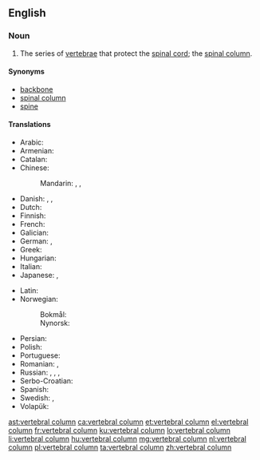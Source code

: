 ==English==

===Noun===
{{wikipedia}}
{{en-noun|head=[[vertebral]] [[column]]}}

# {{label|en|skeleton}} The series of [[vertebra]]e that protect the [[spinal cord]]; the [[spinal column]].

====Synonyms====
* [[backbone]]
* [[spinal column]]
* [[spine]]

====Translations====
{{trans-top|vertebral column}}
* Arabic: {{t-needed|ar}}
* Armenian: {{t|hy|ողնաշար}}
* Catalan: {{t|ca|columna vertebral|f}}
* Chinese:
*: Mandarin: {{t+|cmn|脊椎|tr=jǐzhuī|sc=Hani}}, {{t+|cmn|脊柱|tr=jǐzhù|sc=Hani}}, {{t+|cmn|脊梁骨|tr=jǐlianggǔ|sc=Hani}}
* Danish: {{t|da|hvirvelsøjle|c}}, {{t|da|rygrad|c}}, {{t+|da|rygsøjle|c}}
* Dutch: {{t+|nl|wervelkolom|m}}
* Finnish: {{t+|fi|selkäranka}}
* French: {{t+|fr|colonne vertébrale|f}}
* Galician: {{t+|gl|columna vertebral|f}}
* German: {{t+|de|Wirbelsäule|f}}, {{t+|de|Rückgrat|n}}
* Greek: {{t+|el|σπονδυλική στήλη|f}}
* Hungarian: {{t+|hu|gerincoszlop}}
* Italian: {{t|it|colonna vertebrale|f}}
* Japanese: {{t|ja|脊椎|tr=せきつい, sekitsui|sc=Jpan}}, {{t+|ja|脊柱|tr=せきちゅう, sekichū|sc=Jpan}}
{{trans-mid}}
* Latin: {{t|la|columna vertebralis|f}}
* Norwegian:
*: Bokmål: {{t|nb|virvelsøyle|m|f}}
*: Nynorsk: {{t|nn|virvelsøyle|f}}
* Persian: {{t-needed|fa}}
* Polish: {{t+|pl|kręgosłup|m}}
* Portuguese: {{t+|pt|coluna vertebral|f}}
* Romanian: {{t+|ro|șira spinării|f}}, {{t+|ro|coloană vertebrală|f}}
* Russian: {{t|ru|позвоно́чный столб|m}}, {{t|ru|спинно́й хребе́т|m}}, {{t+|ru|позвоно́чник|m}}, {{t+|ru|хребе́т|m}}
* Serbo-Croatian: {{t+|sh|kralježnica|f}}
* Spanish: {{t+|es|columna vertebral|f}}
* Swedish: {{t+|sv|ryggrad|c}}, {{t|sv|kotpelare|c}}
* Volapük: {{t+|vo|bäkabom}}
{{trans-bottom}}

[[ast:vertebral column]]
[[ca:vertebral column]]
[[et:vertebral column]]
[[el:vertebral column]]
[[fr:vertebral column]]
[[ku:vertebral column]]
[[lo:vertebral column]]
[[li:vertebral column]]
[[hu:vertebral column]]
[[mg:vertebral column]]
[[nl:vertebral column]]
[[pl:vertebral column]]
[[ta:vertebral column]]
[[zh:vertebral column]]